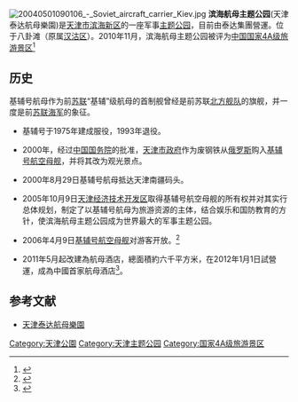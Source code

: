 [[File:20040501090106_-_Soviet_aircraft_carrier_Kiev.jpg|right]]
{{Coord|39.15562|117.80773|format=dms|display=title}}
'''滨海航母主题公园'''(天津泰达航母樂園)是[[天津市|天津市]][[滨海新区|滨海新区]]的一座军事[[主题公园|主题公园]]，目前由泰达集團營運。位于八卦滩（原属[[汉沽区|汉沽区]]）。2010年11月，滨海航母主题公园被评为[[中国国家4A级旅游景区|中国国家4A级旅游景区]]<ref>{{cite news |author1=麻欣 |title=天津市三景区晋升为国家4A级旅游景区 |work=今晚报 |date=2010-11-23}}</ref>

== 历史 ==
基辅号航母作为前[[苏联|苏联]]“基辅”级航母的首制舰曾经是前苏联[[北方舰队|北方舰队]]的旗舰，并一度是前[[苏联海军|苏联海军]]的象征。

*基辅号于1975年建成服役，1993年退役。

*2000年，经过[[中国国务院|中国国务院]]的批准，[[天津市政府|天津市政府]]作为废钢铁从[[俄罗斯|俄罗斯]]购入[[基辅号航空母舰|基辅号航空母舰]]，并将其改为观光景点。

*2000年8月29日基辅号航母抵达天津南疆码头。

*2005年10月9日[[天津经济技术开发区|天津经济技术开发区]]取得基辅号航空母舰的所有权并对其实行总体规划，制定了以基辅号航母为旅游资源的主体，结合娱乐和国防教育的方针，使滨海航母主题公园成为世界最大的军事主题公园。

*2006年4月9日[[基辅号航空母舰|基辅号航空母舰]]对游客开放。<ref>{{Cite web |url=http://tv.cctv.com/2017/02/26/VIDERqYfaqkkS55XABsErQgb170226.shtml |title=航母主题公园的基辅號航母戰鬥群 |accessdate=2017-03-14 |archive-date=2017-03-14 |archive-url=https://web.archive.org/web/20170314153250/http://tv.cctv.com/2017/02/26/VIDERqYfaqkkS55XABsErQgb170226.shtml |dead-url=no }}</ref> 

*2011年5月起改建為航母酒店，總面積約六千平方米，在2012年1月1日試營運，成為中國首家航母酒店<ref name = "基輔號航空母艦">{{cite web | url = http://tw.news.yahoo.com/%e9%a6%96%e8%a6%8b%e8%88%aa%e6%af%8d%e4%b8%bb%e9%a1%8c%e9%85%92%e5%ba%97-%e5%a4%a9%e6%b4%a5%e8%a9%a6%e7%87%9f%e9%81%8b-101308454.html | title = 首見航母主題酒店 天津試營運 | date = 2012年1月1日 | accessdate = 2012年8月27日 | archive-date = 2016年3月17日 | archive-url = https://web.archive.org/web/20160317022711/https://tw.news.yahoo.com/%E9%A6%96%E8%A6%8B%E8%88%AA%E6%AF%8D%E4%B8%BB%E9%A1%8C%E9%85%92%E5%BA%97-%E5%A4%A9%E6%B4%A5%E8%A9%A6%E7%87%9F%E9%81%8B-101308454.html | dead-url = no }}</ref>。


==参考文献==
{{reflist}}

*[http://www.binhaipark.cn/ 天津泰达航母樂園]{{Wayback|url=http://www.binhaipark.cn/ |date=20161002045951 }}
{{天津市科普场馆}}
[[Category:天津公園|Category:天津公園]]
[[Category:天津主题公园|Category:天津主题公园]]
[[Category:国家4A级旅游景区|Category:国家4A级旅游景区]]